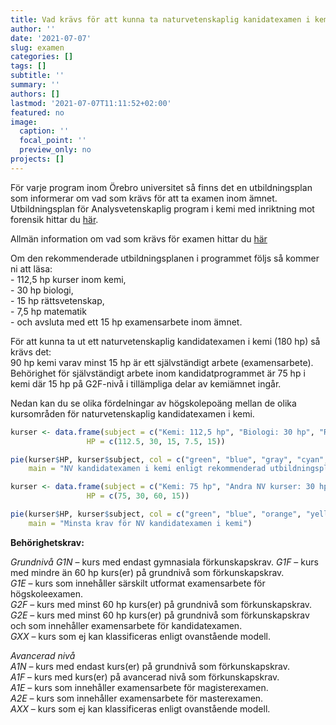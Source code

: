 ```yaml
---
title: Vad krävs för att kunna ta naturvetenskaplig kanidatexamen i kemi?
author: ''
date: '2021-07-07'
slug: examen
categories: []
tags: []
subtitle: ''
summary: ''
authors: []
lastmod: '2021-07-07T11:11:52+02:00'
featured: no
image:
  caption: ''
  focal_point: ''
  preview_only: no
projects: []
---
```



För varje program inom Örebro universitet så finns det en utbildningsplan som informerar om vad som krävs för att ta examen inom ämnet. Utbildningsplan för Analysvetenskaplig program i kemi med inriktning mot forensik hittar du [här](https://api.oru.se/oruapi/v1/utbildningsinformation/utbildning/NAK1K?typ=program&accept=html&revision=2.000&termin=20212&sprak=sv).  
  
Allmän information om vad som krävs för examen hittar du [här](https://www.oru.se/utbildning/jag-ar-student/mina-studier/examen/examenstyper-och-huvudomraden/)
  
Om den rekommenderade utbildningsplanen i programmet följs så kommer ni att läsa:  
- 112,5 hp kurser inom kemi,  
- 30 hp biologi,  
- 15 hp rättsvetenskap,  
- 7,5 hp matematik  
- och avsluta med ett 15 hp examensarbete inom ämnet.
  
För att kunna ta ut ett naturvetenskaplig kandidatexamen i kemi (180 hp) så krävs det:  
90 hp kemi varav minst 15 hp är ett självständigt arbete (examensarbete).  
Behörighet för självständigt arbete inom kandidatprogrammet är 75 hp i kemi där 15 hp på G2F-nivå i tillämpliga delar av kemiämnet ingår.

  
Nedan kan du se olika fördelningar av högskolepoäng mellan de olika kursområden för naturvetenskaplig kandidatexamen i kemi. 
  
  
<!-- Divide into columns using Bootstrap from: https://holtzy.github.io/Pimp-my-rmd/ -->
<div class = "row">
  
<div class = "col-md-6">

```r

kurser <- data.frame(subject = c("Kemi: 112,5 hp", "Biologi: 30 hp", "Rättsvetenskap: 15 hp", "Statistik: 7,5 hp", "Examensarbete kemi: 15 hp"),
                 HP = c(112.5, 30, 15, 7.5, 15))

pie(kurser$HP, kurser$subject, col = c("green", "blue", "gray", "cyan", "yellow"),
    main = "NV kandidatexamen i kemi enligt rekommenderad utbildningsplan")

```

</div>

<div class = "col-md-6">


```r

kurser <- data.frame(subject = c("Kemi: 75 hp", "Andra NV kurser: 30 hp", "Övriga: 60 hp", "Examensarbete kemi: 15 hp"),
                 HP = c(75, 30, 60, 15))

pie(kurser$HP, kurser$subject, col = c("green", "blue", "orange", "yellow"),
    main = "Minsta krav för NV kandidatexamen i kemi")

```

</div>
</div>
  
  
__Behörighetskrav:__
  
_Grundnivå_
_G1N_ – kurs med endast gymnasiala förkunskapskrav. 
_G1F_ – kurs med mindre än 60 hp kurs(er) på grundnivå som förkunskapskrav.   
_G1E_ – kurs som innehåller särskilt utformat examensarbete för högskoleexamen.   
_G2F_ – kurs med minst 60 hp kurs(er) på grundnivå som förkunskapskrav.  
_G2E_ – kurs med minst 60 hp kurs(er) på grundnivå som förkunskapskrav och som innehåller examensarbete för kandidatexamen.  
_GXX_ – kurs som ej kan klassificeras enligt ovanstående modell.  
  
_Avancerad nivå_  
_A1N_ – kurs med endast kurs(er) på grundnivå som förkunskapskrav.  
_A1F_ – kurs med kurs(er) på avancerad nivå som förkunskapskrav.  
_A1E_ – kurs som innehåller examensarbete för magisterexamen.  
_A2E_ – kurs som innehåller examensarbete för masterexamen.  
_AXX_ – kurs som ej kan klassificeras enligt ovanstående modell.  


